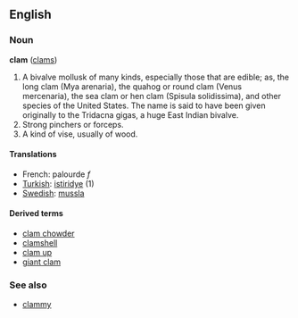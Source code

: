==English==
===Noun===
'''clam''' ([[clams]])

#A bivalve mollusk of many kinds, especially those that are edible; as, the long clam (Mya arenaria), the quahog or round clam (Venus mercenaria), the sea clam or hen clam (Spisula solidissima), and other species of the United States. The name is said to have been given originally to the Tridacna gigas, a huge East Indian bivalve.
#Strong pinchers or forceps.
#A kind of vise, usually of wood.

====Translations====
*French: palourde ''f''
*[[Turkish]]: [[istiridye]] (1)
*[[Swedish]]: [[mussla]]

====Derived terms====
*[[clam chowder]]
*[[clamshell]]
*[[clam up]]
*[[giant clam]]

===See also===
*[[clammy]]
